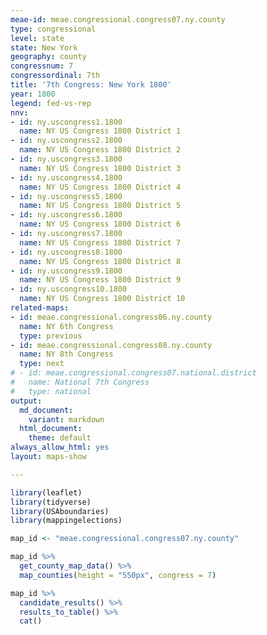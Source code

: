```yaml
---
meae-id: meae.congressional.congress07.ny.county
type: congressional
level: state
state: New York
geography: county
congressnum: 7
congressordinal: 7th
title: '7th Congress: New York 1800'
year: 1800
legend: fed-vs-rep
nnv:
- id: ny.uscongress1.1800
  name: NY US Congress 1800 District 1
- id: ny.uscongress2.1800
  name: NY US Congress 1800 District 2
- id: ny.uscongress3.1800
  name: NY US Congress 1800 District 3
- id: ny.uscongress4.1800
  name: NY US Congress 1800 District 4
- id: ny.uscongress5.1800
  name: NY US Congress 1800 District 5
- id: ny.uscongress6.1800
  name: NY US Congress 1800 District 6
- id: ny.uscongress7.1800
  name: NY US Congress 1800 District 7
- id: ny.uscongress8.1800
  name: NY US Congress 1800 District 8
- id: ny.uscongress9.1800
  name: NY US Congress 1800 District 9
- id: ny.uscongress10.1800
  name: NY US Congress 1800 District 10
related-maps:
- id: meae.congressional.congress06.ny.county
  name: NY 6th Congress
  type: previous
- id: meae.congressional.congress08.ny.county
  name: NY 8th Congress
  type: next
# - id: meae.congressional.congress07.national.district
#   name: National 7th Congress
#   type: national
output:
  md_document:
    variant: markdown
  html_document:
    theme: default
always_allow_html: yes
layout: maps-show

---
```


```r
library(leaflet)
library(tidyverse)
library(USAboundaries)
library(mappingelections)

map_id <- "meae.congressional.congress07.ny.county"
```

<div class="map">

```r
map_id %>%
  get_county_map_data() %>%
  map_counties(height = "550px", congress = 7)
```

</div>

<div class="results-table">

```r
map_id %>%
  candidate_results() %>%
  results_to_table() %>%
  cat()
```

</div>
